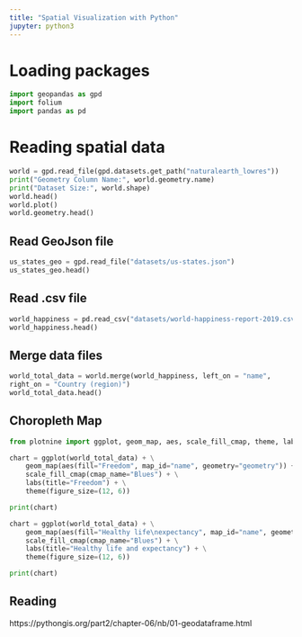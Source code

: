 ```yaml
---
title: "Spatial Visualization with Python"
jupyter: python3
---
```


# Loading packages

```python
import geopandas as gpd
import folium
import pandas as pd
```

# Reading spatial data

```python
world = gpd.read_file(gpd.datasets.get_path("naturalearth_lowres"))
print("Geometry Column Name:", world.geometry.name)
print("Dataset Size:", world.shape)
world.head()
world.plot()
world.geometry.head()
```


## Read GeoJson file

```python
us_states_geo = gpd.read_file("datasets/us-states.json")
us_states_geo.head()
```

## Read .csv file

```python
world_happiness = pd.read_csv("datasets/world-happiness-report-2019.csv")
world_happiness.head()
```

## Merge data files

```python
world_total_data = world.merge(world_happiness, left_on = "name", 
right_on = "Country (region)")
world_total_data.head()
```

## Choropleth Map

```python
from plotnine import ggplot, geom_map, aes, scale_fill_cmap, theme, labs

chart = ggplot(world_total_data) + \
    geom_map(aes(fill="Freedom", map_id="name", geometry="geometry")) + \
    scale_fill_cmap(cmap_name="Blues") + \
    labs(title="Freedom") + \
    theme(figure_size=(12, 6))

print(chart)
```

```python
chart = ggplot(world_total_data) + \
    geom_map(aes(fill="Healthy life\nexpectancy", map_id="name", geometry="geometry")) + \
    scale_fill_cmap(cmap_name="Blues") + \
    labs(title="Healthy life and expectancy") + \
    theme(figure_size=(12, 6))

print(chart)
```

## Reading

https://pythongis.org/part2/chapter-06/nb/01-geodataframe.html